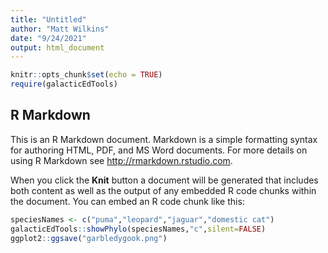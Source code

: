 ```yaml
---
title: "Untitled"
author: "Matt Wilkins"
date: "9/24/2021"
output: html_document
---
```


```r
knitr::opts_chunk$set(echo = TRUE)
require(galacticEdTools)
```

## R Markdown

This is an R Markdown document. Markdown is a simple formatting syntax for authoring HTML, PDF, and MS Word documents. For more details on using R Markdown see <http://rmarkdown.rstudio.com>.

When you click the **Knit** button a document will be generated that includes both content as well as the output of any embedded R code chunks within the document. You can embed an R code chunk like this:

```r
speciesNames <- c("puma","leopard","jaguar","domestic cat")
galacticEdTools::showPhylo(speciesNames,"c",silent=FALSE)
ggplot2::ggsave("garbledygook.png")
```



